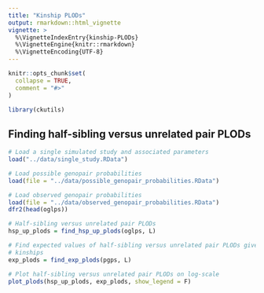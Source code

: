 ```yaml
---
title: "Kinship PLODs"
output: rmarkdown::html_vignette
vignette: >
  %\VignetteIndexEntry{kinship-PLODs}
  %\VignetteEngine{knitr::rmarkdown}
  %\VignetteEncoding{UTF-8}
---
```


```r
knitr::opts_chunk$set(
  collapse = TRUE,
  comment = "#>"
)
```

```r
library(ckutils)
```

## Finding half-sibling versus unrelated pair PLODs

```r
# Load a single simulated study and associated parameters
load("../data/single_study.RData")

# Load possible genopair probabilities
load(file = "../data/possible_genopair_probabilities.RData")

# Load observed genopair probabilities
load(file = "../data/observed_genopair_probabilities.RData")
dfr2(head(oglps))

# Half-sibling versus unrelated pair PLODs
hsp_up_plods = find_hsp_up_plods(oglps, L)

# Find expected values of half-sibling versus unrelated pair PLODs given various
# kinships
exp_plods = find_exp_plods(pgps, L)

# Plot half-sibling versus unrelated pair PLODs on log-scale
plot_plods(hsp_up_plods, exp_plods, show_legend = F)
```

